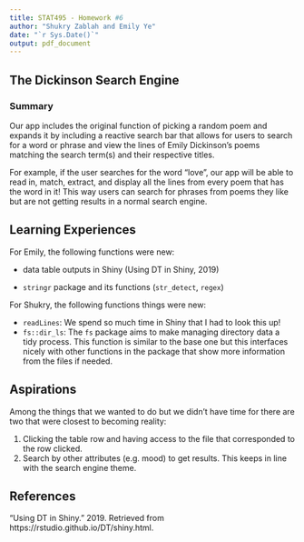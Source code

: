 ```yaml
---
title: STAT495 - Homework #6
author: "Shukry Zablah and Emily Ye"
date: "`r Sys.Date()`"
output: pdf_document
---
```


## The Dickinson Search Engine

### Summary

Our app includes the original function of picking a random poem and expands it by including a reactive search bar that allows for users to search for a word or phrase and view the lines of Emily Dickinson's poems matching the search term(s) and their respective titles. 

For example, if the user searches for the word "love", our app will be able to read in, match, extract, and display all the lines from every poem that has the word in it! This way users can search for phrases from poems they like but are not getting results in a normal search engine.

## Learning Experiences

For Emily, the following functions were new:

* data table outputs in Shiny (Using DT in Shiny, 2019)

* ``stringr`` package and its functions (`str_detect`, `regex`)

For Shukry, the following functions things were new:

* `readLines`: We spend so much time in Shiny that I had to look this up!
* `fs::dir_ls`: The `fs` package aims to make managing directory data a tidy process. This function is similar to the base one but this interfaces nicely with other functions in the package that show more information from the files if needed. 

## Aspirations

Among the things that we wanted to do but we didn't have time for there are two that were closest to becoming reality: 

1) Clicking the table row and having access to the file that corresponded to the row clicked. 
2) Search by other attributes (e.g. mood) to get results. This keeps in line with the search engine theme.

## References

"Using DT in Shiny." 2019. Retrieved from https://rstudio.github.io/DT/shiny.html.


